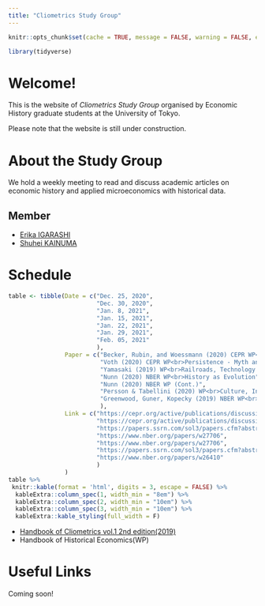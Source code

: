 ```yaml
---
title: "Cliometrics Study Group"
---
```


```r
knitr::opts_chunk$set(cache = TRUE, message = FALSE, warning = FALSE, echo = FALSE)

library(tidyverse)
```

# Welcome!

This is the website of _Cliometrics Study Group_ organised by Economic History graduate students at the University of Tokyo.

Please note that the website is still under construction.


<!-- https://github.com/juba/rmdformats -->
  <!-- rmdformats::material: -->

# About the Study Group

<!-- *We love Economic History!!* -->

We hold a weekly meeting to read and discuss academic articles on economic history and applied microeconomics with historical data.


## Member

- [Erika IGARASHI](https://sites.google.com/view/erika-igarashis-website/%E3%83%9B%E3%83%BC%E3%83%A0)
- [Shuhei KAINUMA](https://kainume.github.io)


# Schedule

```r
table <- tibble(Date = c("Dec. 25, 2020", 
                         "Dec. 30, 2020",
                         "Jan. 8, 2021",
                         "Jan. 15, 2021",
                         "Jan. 22, 2021",
                         "Jan. 29, 2021",
                         "Feb. 05, 2021"
                         ),
                Paper = c("Becker, Rubin, and Woessmann (2020) CEPR WP<br>Religion in Economic History : A Survey", 
                          "Voth (2020) CEPR WP<br>Persistence - Myth and Mystery",
                          "Yamasaki (2019) WP<br>Railroads, Technology Adoption, and Modern Economic Development: Evidence from Japan",
                          "Nunn (2020) NBER WP<br>History as Evolution",
                          "Nunn (2020) NBER WP (Cont.)",
                          "Persson & Tabellini (2020) WP<br>Culture, Institutions and Policy",
                          "Greenwood, Guner, Kopecky (2019) NBER WP<br>The Wife’s Protector: A Quantitative Theory Linking Contraceptive Technology with the Decline in Marriage"
                          ),
                Link = c("https://cepr.org/active/publications/discussion_papers/dp.php?dpno=14894",
                         "https://cepr.org/active/publications/discussion_papers/dp.php?dpno=15417",
                         "https://papers.ssrn.com/sol3/papers.cfm?abstract_id=3432796.",
                         "https://www.nber.org/papers/w27706",
                         "https://www.nber.org/papers/w27706",
                         "https://papers.ssrn.com/sol3/papers.cfm?abstract_id=3680457",
                         "https://www.nber.org/papers/w26410"
                         )
                )
table %>% 
 knitr::kable(format = 'html', digits = 3, escape = FALSE) %>% 
  kableExtra::column_spec(1, width_min = "8em") %>% 
  kableExtra::column_spec(2, width_min = "10em") %>% 
  kableExtra::column_spec(3, width_min = "10em") %>% 
  kableExtra::kable_styling(full_width = F) 

```

<!-- # Papers Read in Our Meeting -->

- [Handbook of Cliometrics vol.1 2nd edition(2019)](https://www.springer.com/gp/book/9783030001803)
- Handbook of Historical Economics(WP)


# Useful Links

Coming soon!

<!-- ## Data Source -->

<!-- ## Webinar -->

<!-- ## Teaching Materials -->
